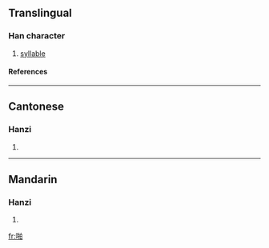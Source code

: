 ==Translingual==
===Han character===
{{Han char|rn=30|rad=口|as=08|sn=11|four=6600<sub>0</sub>|canj=口手竹日 (RQHA)}}
# [[syllable]]
====References====
{{Han ref|kx=0196.261|hdz=10636.040|uh=556A|ud=21866|bh=B0D4|bd=45268}}
----
==Cantonese==
===Hanzi===
{{yue-hanzi|jyut=|y=paak1}}
# {{defn|Cantonese}}
----
==Mandarin==
===Hanzi===
{{cmn-hanzi|pin=[[pā]] ([[pa1]])|wg=p'a<sup>1</sup>}}
# {{defn|Mandarin}}

[[fr:啪]]